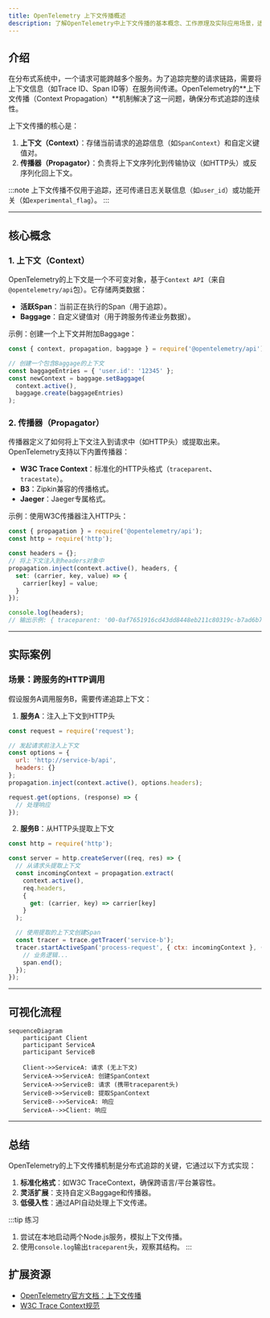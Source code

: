 ```yaml
---
title: OpenTelemetry 上下文传播概述
description: 了解OpenTelemetry中上下文传播的基本概念、工作原理及实际应用场景，适合分布式追踪初学者。
---
```


## 介绍

在分布式系统中，一个请求可能跨越多个服务。为了追踪完整的请求链路，需要将上下文信息（如Trace ID、Span ID等）在服务间传递。OpenTelemetry的**上下文传播（Context Propagation）**机制解决了这一问题，确保分布式追踪的连续性。

上下文传播的核心是：
1. **上下文（Context）**：存储当前请求的追踪信息（如`SpanContext`）和自定义键值对。
2. **传播器（Propagator）**：负责将上下文序列化到传输协议（如HTTP头）或反序列化回上下文。

:::note
上下文传播不仅用于追踪，还可传递日志关联信息（如`user_id`）或功能开关（如`experimental_flag`）。
:::

---

## 核心概念

### 1. 上下文（Context）
OpenTelemetry的上下文是一个不可变对象，基于`Context API`（来自`@opentelemetry/api`包）。它存储两类数据：
- **活跃Span**：当前正在执行的Span（用于追踪）。
- **Baggage**：自定义键值对（用于跨服务传递业务数据）。

示例：创建一个上下文并附加Baggage：
```javascript
const { context, propagation, baggage } = require('@opentelemetry/api');

// 创建一个包含Baggage的上下文
const baggageEntries = { 'user.id': '12345' };
const newContext = baggage.setBaggage(
  context.active(),
  baggage.create(baggageEntries)
);
```

### 2. 传播器（Propagator）
传播器定义了如何将上下文注入到请求中（如HTTP头）或提取出来。OpenTelemetry支持以下内置传播器：
- **W3C Trace Context**：标准化的HTTP头格式（`traceparent`、`tracestate`）。
- **B3**：Zipkin兼容的传播格式。
- **Jaeger**：Jaeger专属格式。

示例：使用W3C传播器注入HTTP头：
```javascript
const { propagation } = require('@opentelemetry/api');
const http = require('http');

const headers = {};
// 将上下文注入到headers对象中
propagation.inject(context.active(), headers, {
  set: (carrier, key, value) => {
    carrier[key] = value;
  }
});

console.log(headers);
// 输出示例: { traceparent: '00-0af7651916cd43dd8448eb211c80319c-b7ad6b7169203331-01' }
```

---

## 实际案例

### 场景：跨服务的HTTP调用
假设服务A调用服务B，需要传递追踪上下文：

1. **服务A**：注入上下文到HTTP头
```javascript
const request = require('request');

// 发起请求前注入上下文
const options = {
  url: 'http://service-b/api',
  headers: {}
};
propagation.inject(context.active(), options.headers);

request.get(options, (response) => {
  // 处理响应
});
```

2. **服务B**：从HTTP头提取上下文
```javascript
const http = require('http');

const server = http.createServer((req, res) => {
  // 从请求头提取上下文
  const incomingContext = propagation.extract(
    context.active(),
    req.headers,
    {
      get: (carrier, key) => carrier[key]
    }
  );

  // 使用提取的上下文创建Span
  const tracer = trace.getTracer('service-b');
  tracer.startActiveSpan('process-request', { ctx: incomingContext }, (span) => {
    // 业务逻辑...
    span.end();
  });
});
```

---

## 可视化流程

```mermaid
sequenceDiagram
    participant Client
    participant ServiceA
    participant ServiceB

    Client->>ServiceA: 请求 (无上下文)
    ServiceA->>ServiceA: 创建SpanContext
    ServiceA->>ServiceB: 请求 (携带traceparent头)
    ServiceB->>ServiceB: 提取SpanContext
    ServiceB-->>ServiceA: 响应
    ServiceA-->>Client: 响应
```

---

## 总结

OpenTelemetry的上下文传播机制是分布式追踪的关键，它通过以下方式实现：
1. **标准化格式**：如W3C TraceContext，确保跨语言/平台兼容性。
2. **灵活扩展**：支持自定义Baggage和传播器。
3. **低侵入性**：通过API自动处理上下文传递。

:::tip 练习
1. 尝试在本地启动两个Node.js服务，模拟上下文传播。
2. 使用`console.log`输出`traceparent`头，观察其结构。
:::

## 扩展资源
- [OpenTelemetry官方文档：上下文传播](https://opentelemetry.io/docs/concepts/context-propagation/)
- [W3C Trace Context规范](https://www.w3.org/TR/trace-context/)